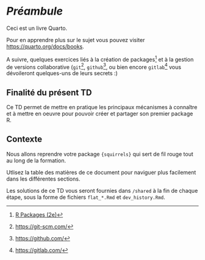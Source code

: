 # *Préambule* {.unnumbered}

Ceci est un livre Quarto.

Pour en apprendre plus sur le sujet vous pouvez visiter <https://quarto.org/docs/books>.

A suivre, quelques exercices liés à la création de packages^[[R Packages (2e)](https://r-pkgs.org/)] et à la gestion de versions collaborative (`git`^[[https://git-scm.com/](https://git-scm.com/)], `github`^[[https://github.com/](https://github.com/)], ou bien encore `gitlab`^[[https://gitlab.com/](https://gitlab.com/)] vous dévoileront quelques-uns de leurs secrets :)

## Finalité du présent TD

Ce TD permet de mettre en pratique les principaux mécanismes à connaître et à mettre en oeuvre pour pouvoir créer et partager son premier package R.

## Contexte

Nous allons reprendre votre package `{squirrels}` qui sert de fil rouge tout au long de la formation.

Utlisez la table des matières de ce document pour naviguer plus facilement dans les différentes sections.

Les solutions de ce TD vous seront fournies dans `/shared` à la fin de chaque étape, sous la forme de fichiers `flat_*.Rmd` et `dev_history.Rmd`.
